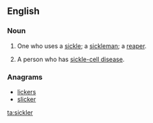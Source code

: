 ==English==

===Noun===
{{en-noun}}

# One who uses a [[sickle]]; a [[sickleman]]; a [[reaper]].
# {{context|medicine|informal|lang=en}} A person who has [[sickle-cell disease]].

{{Webster 1913}}

===Anagrams===
* [[lickers#English|lickers]]
* [[slicker#English|slicker]]

[[ta:sickler]]